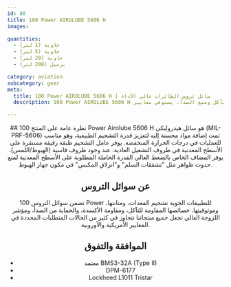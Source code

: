 ```yaml
---
id: 88
title: 100 Power AIROLUBE 5606 H
images:

quantities:
  - حاوية (1 لتر)
  - حاوية (5 لتر)
  - حاوية (20 لتر)
  - برميل (208 لتر)

category: aviation
subcategory: gear
meta:
  title: 100 Power AIROLUBE 5606 H | سائل تروس الطائرات عالي الأداء
  description: 100 Power AIROLUBE 5606 H هو سائل تروس للطائرات قائم على الهيدروكربونات الاصطناعية مصمم لأنظمة عجلات الهبوط، ويوفر ثبات أكسدة ممتاز، حماية ضد التآكل ومنع الصدأ. يستوفي معايير BMS3-32A (Type II)، DPM-6177، و Lockheed L1011 Tristar لأداء موثوق في ظروف تشغيل قاسية.

---
```


<Header>
  ## نظرة عامة على المنتج
  100 Power Airolube 5606 H هو سائل هيدروليكي (MIL-PRF-5606) تمت إضافة مواد محسنة إليه لتعزيز قدرة التشحيم الطبيعية، وهو مناسب للعمليات في درجات الحرارة المنخفضة. يوفر عامل التشحيم طبقة رقيقة مستقرة على الأسطح المعدنية في ظروف التشغيل العادية. عند وجود ظروف قاسية (الهبوط/اللمس)، يوفر المضاف الخاص بالضغط العالي القدرة الحاملة المطلوبة على الأسطح المعدنية لمنع حدوث ظواهر مثل "تشققات السلم" و"انزلاق المكبس" في مكون جهاز الهبوط.

  ## عن سوائل التروس
  تضمن سوائل التروس 100 Power للتطبيقات الجوية تشحيم المعدات، ومتانتها، وموثوقيتها. خصائصها المقاومة للتآكل، ومقاومة الأكسدة، والحماية من الصدأ، ومؤشر اللزوجة العالي تجعل جميع منتجاتنا تتجاوز في كثير من الحالات المتطلبات المحددة في المعايير الأمريكية والأوروبية.

  ## الموافقة والتفوق
  - معتمد BMS3-32A (Type II)
  - DPM-6177
  - Lockheed L1011 Tristar

</Header>
